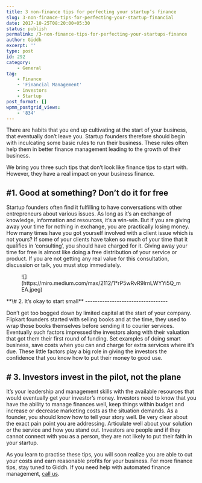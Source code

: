 ```yaml
---
title: 3 non-finance tips for perfecting your startup’s finance
slug: 3-non-finance-tips-for-perfecting-your-startup-financial
date: 2017-10-25T08:20:00+05:30
status: publish
permalink: /3-non-finance-tips-for-perfecting-your-startups-finance
author: Giddh
excerpt: ''
type: post
id: 292
category:
    - General
tag:
    - Finance
    - 'Financial Management'
    - investors
    - Startup
post_format: []
wpmm_postgrid_views:
    - '834'
---
```

There are habits that you end up cultivating at the start of your business, that eventually don’t leave you. Startup founders therefore should begin with inculcating some basic rules to run their business. These rules often help them in better finance management leading to the growth of their business.

We bring you three such tips that don’t look like finance tips to start with. However, they have a real impact on your business finance.

\#1. Good at something? Don’t do it for free
--------------------------------------------

Startup founders often find it fulfilling to have conversations with other entrepreneurs about various issues. As long as it’s an exchange of knowledge, information and resources, it’s a win-win. But if you are giving away your time for nothing in exchange, you are practically losing money. How many times have you got yourself involved with a client issue which is not yours? If some of your clients have taken so much of your time that it qualifies in ‘consulting’, you should have charged for it. Giving away your time for free is almost like doing a free distribution of your service or product. If you are not getting any real value for this consultation, discussion or talk, you must stop immediately.

<figure class="wp-block-image size-large">![](https://miro.medium.com/max/2112/1*rP5wRvR9lrnLWYYi5Q_mEA.jpeg)</figure>**\# 2. It’s okay to start small**
----------------------------------

Don’t get too bogged down by limited capital at the start of your company. Flipkart founders started with selling books and at the time, they used to wrap those books themselves before sending it to courier services. Eventually such factors impressed the investors along with their valuation that got them their first round of funding. Set examples of doing smart business, save costs when you can and charge for extra services where it’s due. These little factors play a big role in giving the investors the confidence that you know how to put their money to good use.

\# 3. Investors invest in the pilot, not the plane
--------------------------------------------------

It’s your leadership and management skills with the available resources that would eventually get your investor’s money. Investors need to know that you have the ability to manage finances well, keep things within budget and increase or decrease marketing costs as the situation demands. As a founder, you should know how to tell your story well. Be very clear about the exact pain point you are addressing. Articulate well about your solution or the service and how you stand out. Investors are people and if they cannot connect with you as a person, they are not likely to put their faith in your startup.

As you learn to practise these tips, you will soon realize you are able to cut your costs and earn reasonable profits for your business. For more finance tips, stay tuned to Giddh. If you need help with automated finance management, [call us](https://giddh.com/).